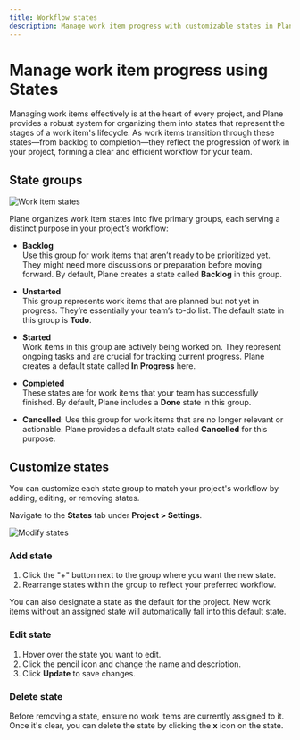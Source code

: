 ```yaml
---
title: Workflow states
description: Manage work item progress with customizable states in Plane. Organize tasks through backlog, unstarted, started, completed, and cancelled state groups.
---
```


# Manage work item progress using States

Managing work items effectively is at the heart of every project, and Plane provides a robust system for organizing them into states that represent the stages of a work item's lifecycle. As work items transition through these states—from backlog to completion—they reflect the progression of work in your project, forming a clear and efficient workflow for your team.

## State groups

![Work item states](https://media.docs.plane.so/projects/issue-states.webp#center)

Plane organizes work item states into five primary groups, each serving a distinct purpose in your project’s workflow:

- **Backlog**  
  Use this group for work items that aren’t ready to be prioritized yet. They might need more discussions or preparation before moving forward. By default, Plane creates a state called **Backlog** in this group.

- **Unstarted**  
  This group represents work items that are planned but not yet in progress. They’re essentially your team’s to-do list. The default state in this group is **Todo**.

- **Started**  
  Work items in this group are actively being worked on. They represent ongoing tasks and are crucial for tracking current progress. Plane creates a default state called **In Progress** here.

- **Completed**  
  These states are for work items that your team has successfully finished. By default, Plane includes a **Done** state in this group.

- **Cancelled**: Use this group for work items that are no longer relevant or actionable. Plane provides a default state called **Cancelled** for this purpose.

## Customize states

You can customize each state group to match your project's workflow by adding, editing, or removing states.

Navigate to the **States** tab under **Project > Settings**.

![Modify states](https://media.docs.plane.so/projects/project-new-state.webp#center)

### Add state

1. Click the "+" button next to the group where you want the new state.
2. Rearrange states within the group to reflect your preferred workflow.

You can also designate a state as the default for the project. New work items without an assigned state will automatically fall into this default state.

### Edit state

1. Hover over the state you want to edit.
2. Click the pencil icon and change the name and description.
3. Click **Update** to save changes.

### Delete state

Before removing a state, ensure no work items are currently assigned to it. Once it's clear, you can delete the state by clicking the **x** icon on the state.
